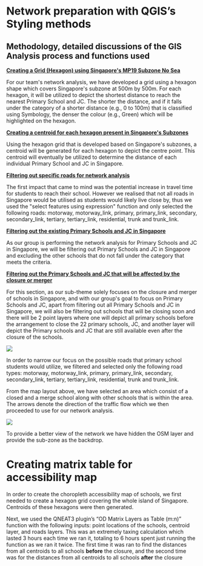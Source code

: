 # Network preparation with QGIS's Styling methods

## Methodology, detailed discussions of the GIS Analysis process and functions used

[**Creating a Grid (Hexagon) using Singapore\'s MP19 Subzone No Sea**]{.underline}

For our team\'s network analysis, we have developed a grid using a hexagon shape which covers Singapore\'s subzone at 500m by 500m. For each hexagon, it will be utilized to depict the shortest distance to reach the nearest Primary School and JC. The shorter the distance, and if it falls under the category of a shorter distance (e.g., 0 to 100m) that is classified using Symbology, the denser the colour (e.g., Green) which will be highlighted on the hexagon. 

[**Creating a centroid for each hexagon present in Singapore\'s Subzones**]{.underline}

Using the hexagon grid that is developed based on Singapore\'s subzones, a centroid will be generated for each hexagon to depict the centre point. This centroid will eventually be utilized to determine the distance of each individual Primary School and JC in Singapore.

[**Filtering out specific roads for network analysis**]{.underline}

The first impact that came to mind was the potential increase in travel time for students to reach their school. However we realised that not all roads in Singapore would be utilised as students would likely live close by, thus we used the \"select features using expression\" function and only selected the following roads: motorway, motorway_link, primary, primary_link, secondary, secondary_link, tertiary, tertiary_link, residential, trunk and trunk_link.

[**Filtering out the existing Primary Schools and JC in Singapore**]{.underline}

As our group is performing the network analysis for Primary Schools and JC in Singapore, we will be filtering out Primary Schools and JC in Singapore and excluding the other schools that do not fall under the category that meets the criteria. 

[**Filtering out the Primary Schools and JC that will be affected by the closure or merger**]{.underline}

For this section, as our sub-theme solely focuses on the closure and merger of schools in Singapore, and with our group\'s goal to focus on Primary Schools and JC, apart from filtering out all Primary Schools and JC in Singapore, we will also be filtering out schools that will be closing soon and there will be 2 point layers where one will depict all primary schools before the arrangement to close the 22 primary schools, JC, and another layer will depict the Primary schools and JC that are still available even after the closure of the schools. 

![](images/WhatsApp%20Image%202022-10-20%20at%205.39.13%20PM.jpeg)

In order to narrow our focus on the possible roads that primary school students would utilize, we filtered and selected only the following road types: motorway, motorway_link, primary, primary_link, secondary, secondary_link, tertiary, tertiary_link, residential, trunk and trunk_link.

From the map layout above, we have selected an area which consist of a closed and a merge school along with other schools that is within the area. The arrows denote the direction of the traffic flow which we then proceeded to use for our network analysis.

![](images/WhatsApp%20Image%202022-10-20%20at%205.39.12%20PM.jpeg)

To provide a better view of the network we have hidden the OSM layer and provide the sub-zone as the backdrop.

# Creating matrix table for accessibility map

In order to create the choropleth accessibility map of schools, we first needed to create a hexagon grid covering the whole island of Singapore. Centroids of these hexagons were then generated.

Next, we used the QNEAT3 plugin's "OD Matrix Layers as Table (m:n)" function with the following inputs: point locations of the schools, centroid layer, and roads layers. This was an extremely taxing calculation which lasted 3 hours each time we ran it, totaling to 6 hours spent just running the function as we ran it twice. The first time it was ran to find the distances from all centroids to all schools **before** the closure, and the second time was for the distances from all centroids to all schools **after** the closure
